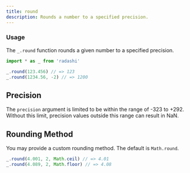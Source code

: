```yaml
---
title: round
description: Rounds a number to a specified precision.
---
```


### Usage

The `_.round` function rounds a given number to a specified precision.

```ts
import * as _ from 'radashi'

_.round(123.456) // => 123
_.round(1234.56, -2) // => 1200
```

## Precision

The `precision` argument is limited to be within the range of -323 to +292.
Without this limit, precision values outside this range can result in NaN.

## Rounding Method

You may provide a custom rounding method. The default is `Math.round`.

```ts
_.round(4.001, 2, Math.ceil) // => 4.01
_.round(4.089, 2, Math.floor) // => 4.08
```

